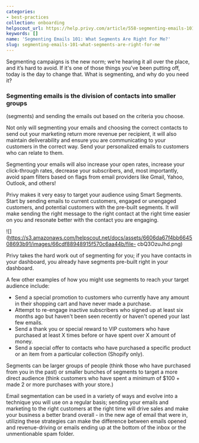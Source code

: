 ```yaml
---
categories:
- best-practices
collection: onboarding
helpscout_url: https://help.privy.com/article/558-segmenting-emails-101-what-segments-are-right-for-me
keywords: []
name: 'Segmenting Emails 101: What Segments Are Right For Me?'
slug: segmenting-emails-101-what-segments-are-right-for-me
---
```

  

Segmenting campaigns is the new norm; we’re hearing it all over the place, and
it’s hard to avoid. If it's one of those things you’ve been putting off, today
is the day to change that. What is segmenting, and why do you need it?

### Segmenting emails is the division of contacts into smaller groups
(segments) and sending the emails out based on the criteria you choose.

Not only will segmenting your emails and choosing the correct contacts to send
out your marketing return more revenue per recipient, it will also maintain
deliverability and ensure you are communicating to your customers in the
correct way. Send your personalized emails to customers who can relate to
them.

Segmenting your emails will also increase your open rates, increase your
click-through rates, decrease your subscribers, and, most importantly, avoid
spam filters based on flags from email providers like Gmail, Yahoo, Outlook,
and others!

Privy makes it very easy to target your audience using Smart Segments. Start
by sending emails to current customers, engaged or unengaged customers, and
potential customers with the pre-built segments. It will make sending the
right message to the right contact at the right time easier on you and
resonate better with the contact you are engaging.

![](https://s3.amazonaws.com/helpscout.net/docs/assets/6606da67f4bb664508693b91/images/66cdf88948915f570c6aa44b/file-
cbQ3OzuJhd.png)

Privy takes the hard work out of segmenting for you; if you have contacts in
your dashboard, you already have segments pre-built right in your dashboard.

A few other examples of how you might use segments to reach your target
audience include:

  * Send a special promotion to customers who currently have any amount in their shopping cart and have never made a purchase.
  * Attempt to re-engage inactive subscribers who signed up at least six months ago but haven't been seen recently or haven't opened your last few emails.
  * Send a thank you or special reward to VIP customers who have purchased at least X times before or have spent over X amount of money.
  * Send a special offer to contacts who have purchased a specific product or an item from a particular collection (Shopify only). 

Segments can be larger groups of people (think those who have purchased from
you in the past) or smaller bunches of segments to target a more direct
audience (think customers who have spent a minimum of $100 + made 2 or more
purchases with your store.)

Email segmentation can be used in a variety of ways and evolve into a
technique you will use on a regular basis; sending your emails and marketing
to the right customers at the right time will drive sales and make your
business a better brand overall - in the new age of email that were in,
utilizing these strategies can make the difference between emails opened and
revenue-driving or emails ending up at the bottom of the inbox or the
unmentionable spam folder.

